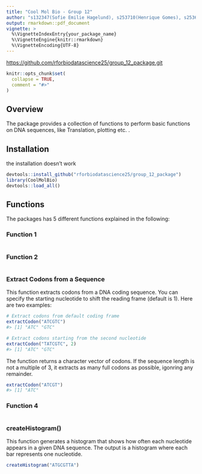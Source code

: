 ```yaml
---
title: "Cool Mol Bio - Group 12"
author: "s132347(Sofie Emilie Hagelund), s253710(Henrique Gomes), s253689(Paula Meerjanssen), s252750(Shuyue Zhang), s253719(Eszter Hudra)"
output: rmarkdown::pdf_document
vignette: >
  %\VignetteIndexEntry{your_package_name}
  %\VignetteEngine{knitr::rmarkdown}
  %\VignetteEncoding{UTF-8}
---
```


<https://github.com/rforbiodatascience25/group_12_package.git>

```r
knitr::opts_chunk$set(
  collapse = TRUE,
  comment = "#>"
)
```

## Overview

The package provides a collection of functions to perform basic functions on DNA sequences, like Translation, plotting etc. .

## Installation

the installation doesn't work

```r
devtools::install_github("rforbiodatascience25/group_12_package")
library(CoolMolBio)
devtools::load_all()
```

## Functions

The packages has 5 different functions explained in the following:

### Function 1

```r

```

### Function 2

```r

```

### Extract Codons from a Sequence

This function extracts codons from a DNA coding sequence. You can specify the starting nucleotide to shift the reading frame (default is 1). Here are two examples:

```r
# Extract codons from default coding frame
extractCodon("ATCGTC")
#> [1] "ATC" "GTC"

# Extract codons starting from the second nucleotide
extractCodon("TATCGTC", 2)
#> [1] "ATC" "GTC"
```

The function returns a character vector of codons. If the sequence length is not a multiple of 3, it extracts as many full codons as possible, igonring any remainder.

```r
extractCodon("ATCGT")
#> [1] "ATC"
```

### Function 4

```r

```

### createHistogram()

This function generates a histogram that shows how often each nucleotide appears in a given DNA sequence. The output is a histogram where each bar represents one nucleotide.

```r
createHistogram("ATGCGTTA")
```
